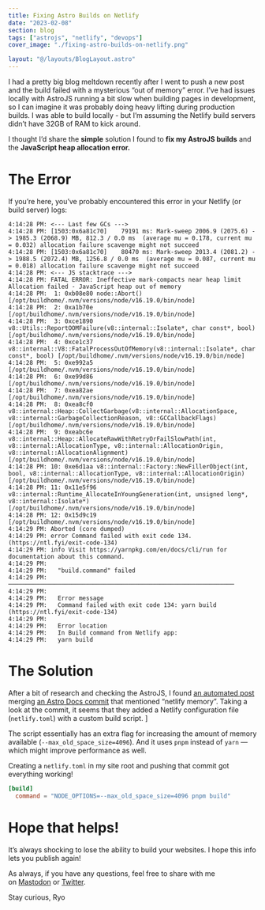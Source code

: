 ```yaml
---
title: Fixing Astro Builds on Netlify
date: "2023-02-08"
section: blog
tags: ["astrojs", "netlify", "devops"]
cover_image: "./fixing-astro-builds-on-netlify.png"

layout: "@/layouts/BlogLayout.astro"
---
```


I had a pretty big blog meltdown recently after I went to push a new post and the build failed with a mysterious “out of memory” error. I’ve had issues locally with AstroJS running a bit slow when building pages in development, so I can imagine it was probably doing heavy lifting during production builds. I was able to build locally - but I’m assuming the Netlify build servers didn’t have 32GB of RAM to kick around.

I thought I’d share the **simple** solution I found to **fix my AstroJS builds** and the **JavaScript heap allocation error.**

# The Error

If you’re here, you’ve probably encountered this error in your Netlify (or build server) logs:

```
4:14:28 PM: <--- Last few GCs --->
4:14:28 PM: [1503:0x6a81c70]    79191 ms: Mark-sweep 2006.9 (2075.6) -> 1985.3 (2068.9) MB, 812.3 / 0.0 ms  (average mu = 0.178, current mu = 0.032) allocation failure scavenge might not succeed
4:14:28 PM: [1503:0x6a81c70]    80470 ms: Mark-sweep 2013.4 (2081.2) -> 1988.5 (2072.4) MB, 1256.8 / 0.0 ms  (average mu = 0.087, current mu = 0.018) allocation failure scavenge might not succeed
4:14:28 PM: <--- JS stacktrace --->
4:14:28 PM: FATAL ERROR: Ineffective mark-compacts near heap limit Allocation failed - JavaScript heap out of memory
4:14:28 PM:  1: 0xb08e80 node::Abort() [/opt/buildhome/.nvm/versions/node/v16.19.0/bin/node]
4:14:28 PM:  2: 0xa1b70e  [/opt/buildhome/.nvm/versions/node/v16.19.0/bin/node]
4:14:28 PM:  3: 0xce1890 v8::Utils::ReportOOMFailure(v8::internal::Isolate*, char const*, bool) [/opt/buildhome/.nvm/versions/node/v16.19.0/bin/node]
4:14:28 PM:  4: 0xce1c37 v8::internal::V8::FatalProcessOutOfMemory(v8::internal::Isolate*, char const*, bool) [/opt/buildhome/.nvm/versions/node/v16.19.0/bin/node]
4:14:28 PM:  5: 0xe992a5  [/opt/buildhome/.nvm/versions/node/v16.19.0/bin/node]
4:14:28 PM:  6: 0xe99d86  [/opt/buildhome/.nvm/versions/node/v16.19.0/bin/node]
4:14:28 PM:  7: 0xea82ae  [/opt/buildhome/.nvm/versions/node/v16.19.0/bin/node]
4:14:28 PM:  8: 0xea8cf0 v8::internal::Heap::CollectGarbage(v8::internal::AllocationSpace, v8::internal::GarbageCollectionReason, v8::GCCallbackFlags) [/opt/buildhome/.nvm/versions/node/v16.19.0/bin/node]
4:14:28 PM:  9: 0xeabc6e v8::internal::Heap::AllocateRawWithRetryOrFailSlowPath(int, v8::internal::AllocationType, v8::internal::AllocationOrigin, v8::internal::AllocationAlignment) [/opt/buildhome/.nvm/versions/node/v16.19.0/bin/node]
4:14:28 PM: 10: 0xe6d1aa v8::internal::Factory::NewFillerObject(int, bool, v8::internal::AllocationType, v8::internal::AllocationOrigin) [/opt/buildhome/.nvm/versions/node/v16.19.0/bin/node]
4:14:28 PM: 11: 0x11e5f96 v8::internal::Runtime_AllocateInYoungGeneration(int, unsigned long*, v8::internal::Isolate*) [/opt/buildhome/.nvm/versions/node/v16.19.0/bin/node]
4:14:28 PM: 12: 0x15d9c19  [/opt/buildhome/.nvm/versions/node/v16.19.0/bin/node]
4:14:29 PM: Aborted (core dumped)
4:14:29 PM: error Command failed with exit code 134. (https://ntl.fyi/exit-code-134)
4:14:29 PM: info Visit https://yarnpkg.com/en/docs/cli/run for documentation about this command.
4:14:29 PM:
4:14:29 PM:   "build.command" failed
4:14:29 PM: ────────────────────────────────────────────────────────────────
4:14:29 PM:
4:14:29 PM:   Error message
4:14:29 PM:   Command failed with exit code 134: yarn build (https://ntl.fyi/exit-code-134)
4:14:29 PM:
4:14:29 PM:   Error location
4:14:29 PM:   In Build command from Netlify app:
4:14:29 PM:   yarn build
```

# The Solution

After a bit of research and checking the AstroJS, I found [an automated post](https://discord.com/channels/830184174198718474/853350631389265940/1057944453916131440) merging [an Astro Docs commit](https://github.com/withastro/docs/commit/545b6462454cf7d501708045d46c0f58a252aa9b) that mentioned “netlify memory”. Taking a look at the commit, it seems that they added a Netlify configuration file (`netlify.toml`) with a custom build script. ]

The script essentially has an extra flag for increasing the amount of memory available (`--max_old_space_size=4096`). And it uses `pnpm` instead of `yarn` — which might improve performance as well.

Creating a `netlify.toml` in my site root and pushing that commit got everything working!

```toml
[build]
  command = "NODE_OPTIONS=--max_old_space_size=4096 pnpm build"
```

# Hope that helps!

It’s always shocking to lose the ability to build your websites. I hope this info lets you publish again!

As always, if you have any questions, feel free to share with me on [Mastodon](https://mastodon.gamedev.place/@whoisryosuke) or [Twitter](https://twitter.com/whoisryosuke).

Stay curious,
Ryo
